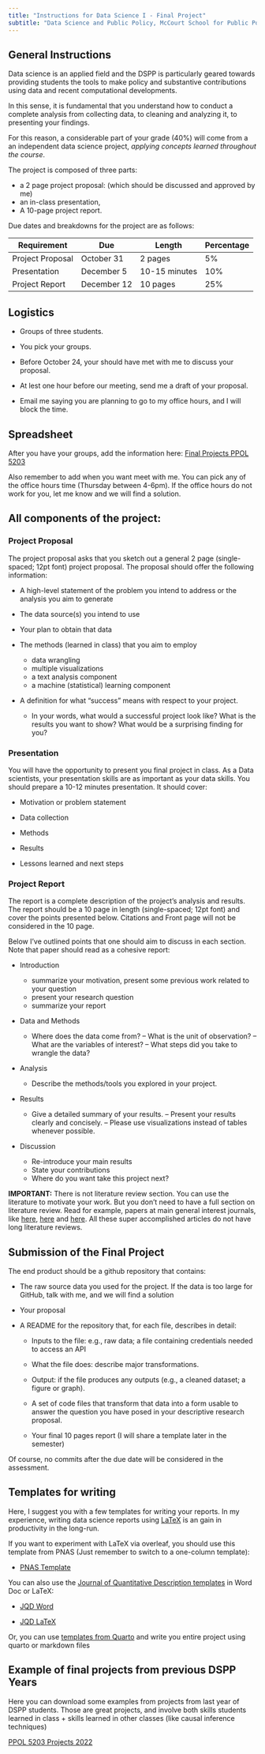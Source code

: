 ```yaml
---
title: "Instructions for Data Science I - Final Project"
subtitle: "Data Science and Public Policy, McCourt School for Public Polcy, Georgetown University"
---
```


## General Instructions

Data science is an applied field and the DSPP is particularly geared towards providing students the tools to make policy and substantive contributions using data and recent computational developments. 

In this sense, it is fundamental that you understand how to conduct a complete analysis from collecting data, to cleaning and analyzing it, to presenting your findings. 

For this reason, a considerable part of your grade (40%) will come from a an independent data science project, *applying concepts learned throughout the course*.

The project is composed of three parts:

-   a 2 page project proposal: (which should be discussed and approved by me)
-   an in-class presentation,
-   A 10-page project report.

Due dates and breakdowns for the project are as follows:

| **Requirement**  | **Due**     | **Length**    | **Percentage** |
|------------------|-------------|---------------|----------------|
| Project Proposal | October 31  | 2 pages       | 5%             |
| Presentation     | December 5  | 10-15 minutes | 10%            |
| Project Report   | December 12 | 10 pages      | 25%            |

## Logistics

- Groups of three students. 

- You pick your groups. 

- Before October 24, your should have met with me to discuss your proposal. 

- At lest one hour before our meeting, send me a draft of your proposal. 

- Email me saying you are planning to go to my office hours, and I will block the time.


## Spreadsheet

After you have your groups, add the information here: [Final Projects PPOL 5203](https://docs.google.com/spreadsheets/d/1tXCNbAV-vpCMA96OZ0yy_E1quHUhSPuwSrFZ6_SafDk/edit?usp=sharing)

Also remember to add when you want meet with me. You can pick any of the office hours time (Thursday between 4-6pm). If the office hours do not work for you, let me know and we will find a solution. 


## All components of the project: 

### Project Proposal

The project proposal asks that you sketch out a general 2 page (single-spaced; 12pt font) project proposal. The proposal should offer the following information:

- A high-level statement of the problem you intend to address or the analysis you aim
to generate

- The data source(s) you intend to use

- Your plan to obtain that data

- The methods (learned in class) that you aim to employ

  - data wrangling
  - multiple visualizations
  - a text analysis component
  - a machine (statistical) learning component

- A definition for what “success” means with respect to your project.

  - In your words, what would a successful project look like? What is the results you want to show? What would be a surprising finding for you?
  
### Presentation

You will have the opportunity to present you final project in class. As a Data scientists, your presentation skills are as important as your data skills. You should prepare a 10-12 minutes presentation. It should cover: 

- Motivation or problem statement

- Data collection

- Methods

- Results

- Lessons learned and next steps

### Project Report

The report is a complete description of the project’s analysis and results. The report should be a 10 page in length (single-spaced; 12pt font) and cover the points presented below. Citations and Front page will not be considered in the 10 page.

Below I’ve outlined points that one should aim to discuss in each section. Note that paper should read as a cohesive report:

- Introduction
  
  - summarize your motivation, present some previous work related to your question
  - present your research question
  - summarize your report
  
- Data and Methods

  - Where does the data come from?
  – What is the unit of observation?
  – What are the variables of interest?
  – What steps did you take to wrangle the data?
  
- Analysis  

  - Describe the methods/tools you explored in your project.
  
- Results

  - Give a detailed summary of your results.
  – Present your results clearly and concisely.
  – Please use visualizations instead of tables whenever possible.
  
- Discussion

  - Re-introduce your main results
  - State your contributions
  - Where do you want take this project next?
  
  
**IMPORTANT:**  There is not literature review section. You can use the literature to motivate your work. But you don't need to have a full section on literature review. Read for example, papers at main general interest journals, like [here](https://www.pnas.org/doi/10.1073/pnas.1804840115), [here](https://www.nature.com/articles/s41562-023-01600-1) and [here](https://www.science.org/doi/10.1126/sciadv.aau4586). All these super accomplished articles do not have long literature reviews. 


## Submission of the Final Project

The end product should be a github repository that contains:

-   The raw source data you used for the project. If the data is too large for GitHub, talk with me, and we will find a solution

-   Your proposal

-   A README for the repository that, for each file, describes in detail:

    -   Inputs to the file: e.g., raw data; a file containing credentials needed to access an API

    -   What the file does: describe major transformations.

    -   Output: if the file produces any outputs (e.g., a cleaned dataset; a figure or graph).

    -   A set of code files that transform that data into a form usable to answer the question you have posed in your descriptive research proposal.

    -   Your final 10 pages report (I will share a template later in the semester)

Of course, no commits after the due date will be considered in the assessment.

## Templates for writing

Here, I suggest you with a few templates for writing your reports. In my experience, writing data science reports using [LaTeX](https://towardsdatascience.com/latex-for-data-scientists-in-under-6-minutes-3815d973c05c) is an gain in productivity in the long-run. 

If you want to experiment with LaTeX via overleaf, you should use this template from PNAS (Just remember to switch to a one-column template): 

- [PNAS Template](https://www.overleaf.com/latex/templates/template-for-preparing-your-research-report-submission-to-pnas-using-overleaf-2023/whbdryzwztnd)

You can also use the [Journal of Quantitative Description templates](https://journalqd.org/jqdtemplate) in Word Doc or LaTeX:

- [JQD Word](https://kmunger.github.io/pdfs/JQDWordTemplate2023.docx)

- [JQD LaTeX](https://kmunger.github.io/pdfs/main.tex)

Or, you can use [templates from Quarto](https://quarto.org/docs/journals/) and write you entire project using quarto or markdown files

## Example of final projects from previous DSPP Years

Here you can download some examples from projects from last year of DSPP students. Those are great projects, and involve both skills students learned in class + skills learned in other classes (like causal inference techniques)

[PPOL 5203 Projects 2022](./projects_ppol2022.zip)
